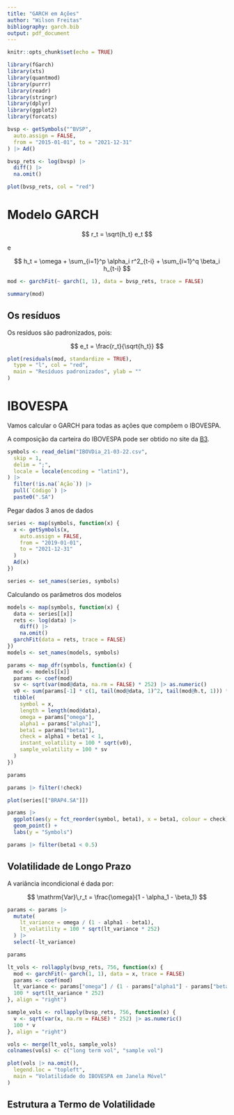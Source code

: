 ```yaml
---
title: "GARCH em Ações"
author: "Wilson Freitas"
bibliography: garch.bib
output: pdf_document
---
```


```r
knitr::opts_chunk$set(echo = TRUE)
```

```r
library(fGarch)
library(xts)
library(quantmod)
library(purrr)
library(readr)
library(stringr)
library(dplyr)
library(ggplot2)
library(forcats)
```

```r
bvsp <- getSymbols("^BVSP",
  auto.assign = FALSE,
  from = "2015-01-01", to = "2021-12-31"
) |> Ad()

bvsp_rets <- log(bvsp) |>
  diff() |>
  na.omit()
```

```r
plot(bvsp_rets, col = "red")
```

# Modelo GARCH

$$
r_t = \sqrt{h_t} e_t
$$

e

$$
h_t = \omega + \sum_{i=1}^p \alpha_i r^2_{t-i} + \sum_{i=1}^q \beta_i h_{t-i}
$$

```r
mod <- garchFit(~ garch(1, 1), data = bvsp_rets, trace = FALSE)
```

```r
summary(mod)
```

## Os resíduos

Os resíduos são padronizados, pois:

$$
e_t = \frac{r_t}{\sqrt{h_t}}
$$

```r
plot(residuals(mod, standardize = TRUE),
  type = "l", col = "red",
  main = "Resíduos padronizados", ylab = ""
)
```

# IBOVESPA

Vamos calcular o GARCH para todas as ações que compõem o IBOVESPA.

[comp-ibovespa]: https://www.b3.com.br/pt_br/market-data-e-indices/indices/indices-amplos/indice-ibovespa-ibovespa-composicao-da-carteira.htm

A composição da carteira do IBOVESPA pode ser obtido no site da [B3][comp-ibovespa].

```r
symbols <- read_delim("IBOVDia_21-03-22.csv",
  skip = 1,
  delim = ";",
  locale = locale(encoding = "latin1"),
) |>
  filter(!is.na(`Ação`)) |>
  pull(`Código`) |>
  paste0(".SA")
```

Pegar dados 3 anos de dados

```r
series <- map(symbols, function(x) {
  x <- getSymbols(x,
    auto.assign = FALSE,
    from = "2019-01-01",
    to = "2021-12-31"
  )
  Ad(x)
})

series <- set_names(series, symbols)
```

Calculando os parâmetros dos modelos

```r
models <- map(symbols, function(x) {
  data <- series[[x]]
  rets <- log(data) |>
    diff() |>
    na.omit()
  garchFit(data = rets, trace = FALSE)
})
models <- set_names(models, symbols)
```

```r
params <- map_dfr(symbols, function(x) {
  mod <- models[[x]]
  params <- coef(mod)
  sv <- sqrt(var(mod@data, na.rm = FALSE) * 252) |> as.numeric()
  v0 <- sum(params[-1] * c(1, tail(mod@data, 1)^2, tail(mod@h.t, 1))) * 252
  tibble(
    symbol = x,
    length = length(mod@data),
    omega = params["omega"],
    alpha1 = params["alpha1"],
    beta1 = params["beta1"],
    check = alpha1 + beta1 < 1,
    instant_volatility = 100 * sqrt(v0),
    sample_volatility = 100 * sv
  )
})
```

```r
params
```

```r
params |> filter(!check)
```

```r
plot(series[["BRAP4.SA"]])
```

```r
params |>
  ggplot(aes(y = fct_reorder(symbol, beta1), x = beta1, colour = check)) +
  geom_point() +
  labs(y = "Symbols")
```


```r
params |> filter(beta1 < 0.5)
```

## Volatilidade de Longo Prazo

A variância incondicional é dada por:

$$
\mathrm{Var}\,r_t = \frac{\omega}{1 - \alpha_1 - \beta_1}
$$

```r
params <- params |>
  mutate(
    lt_variance = omega / (1 - alpha1 - beta1),
    lt_volatility = 100 * sqrt(lt_variance * 252)
  ) |>
  select(-lt_variance)
```

```r
params
```

```r
lt_vols <- rollapply(bvsp_rets, 756, function(x) {
  mod <- garchFit(~ garch(1, 1), data = x, trace = FALSE)
  params <- coef(mod)
  lt_variance <- params["omega"] / (1 - params["alpha1"] - params["beta1"])
  100 * sqrt(lt_variance * 252)
}, align = "right")
```

```r
sample_vols <- rollapply(bvsp_rets, 756, function(x) {
  v <- sqrt(var(x, na.rm = FALSE) * 252) |> as.numeric()
  100 * v
}, align = "right")
```

```r
vols <- merge(lt_vols, sample_vols)
colnames(vols) <- c("long term vol", "sample vol")
```

```r
plot(vols |> na.omit(),
  legend.loc = "topleft",
  main = "Volatilidade do IBOVESPA em Janela Móvel"
)
```

## Estrutura a Termo de Volatilidade

